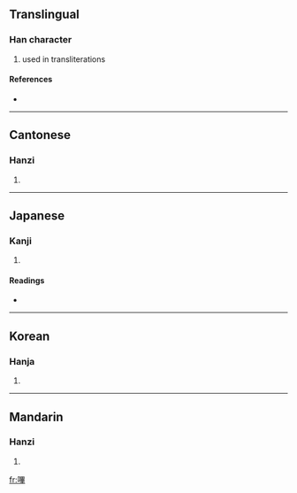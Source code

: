 {{also|哔}}
==Translingual==

===Han character===
{{Han char|rn=30|rad=口|as=11|sn=14|four=6605<sub>4</sub>|canj=口田廿十 (RWTJ)}}

# used in transliterations

====References====
* {{Han ref|kx=0204.120|dkj=04139|dj=0426.320|hdz=10667.070|uh=55F6|ud=22006|bh=B9CD|bd=47565}}

----

==Cantonese==

===Hanzi===
{{yue-hanzi|jyut=|y=[[bat1]]|sim=哔}}

# {{defn|Cantonese}}

----

==Japanese==

===Kanji===
{{ja-kanji|grade=|rs=口11}}

# {{defn|Japanese}}

====Readings====
* {{ja-readings|on=[[ひつ]] (hitsu), [[ひち]] (hichi)|kun=}}

----

==Korean==

===Hanja===
{{ko-hanja|hangeul=필|rv=pil|mr=p'il}}

# {{defn|Korean}}

----

==Mandarin==

===Hanzi===
{{cmn-hanzi|sim=哔|pin=[[bì]] ([[bi4]])|wg=pi<sup>4</sup>}}

# {{defn|Mandarin}}

[[fr:嗶]]